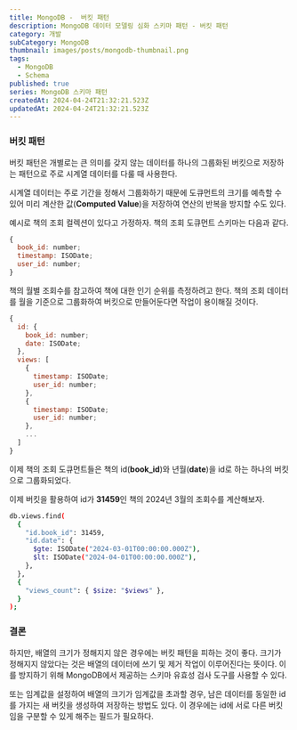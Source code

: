 ```yaml
---
title: MongoDB -  버킷 패턴
description: MongoDB 데이터 모델링 심화 스키마 패턴 - 버킷 패턴
category: 개발
subCategory: MongoDB
thumbnail: images/posts/mongodb-thumbnail.png
tags:
  - MongoDB
  - Schema
published: true
series: MongoDB 스키마 패턴
createdAt: 2024-04-24T21:32:21.523Z
updatedAt: 2024-04-24T21:32:21.523Z
---
```


### 버킷 패턴

버킷 패턴은 개별로는 큰 의미를 갖지 않는 데이터를 하나의 그룹화된 버킷으로 저장하는 패턴으로 주로 시계열 데이터를 다룰 때 사용한다.

시계열 데이터는 주로 기간을 정해서 그룹화하기 때문에 도큐먼트의 크기를 예측할 수 있어 미리 계산한 값(<strong>Computed Value</strong>)을 저장하여 연산의 반복을 방지할 수도 있다.

예시로 책의 조회 컬렉션이 있다고 가정하자. 책의 조회 도큐먼트 스키마는 다음과 같다.

```javascript
{
  book_id: number;
  timestamp: ISODate;
  user_id: number;
}
```

책의 월별 조회수를 참고하여 책에 대한 인기 순위를 측정하려고 한다. 책의 조회 데이터를 월을 기준으로 그룹화하여 버킷으로 만들어둔다면 작업이 용이해질 것이다.

```javascript
{
  id: {
    book_id: number;
    date: ISODate;
  },
  views: [
    {
      timestamp: ISODate;
      user_id: number;
    },
    {
      timestamp: ISODate;
      user_id: number;
    },
    ...
  ]
}
```

이제 책의 조회 도큐먼트들은 책의 id(<strong>book_id</strong>)와 년월(<strong>date</strong>)을 id로 하는 하나의 버킷으로 그룹화되었다.

이제 버킷을 활용하여 id가 <strong>31459</strong>인 책의 2024년 3월의 조회수를 계산해보자.

```bash
db.views.find(
  {
    "id.book_id": 31459,
    "id.date": {
      $gte: ISODate("2024-03-01T00:00:00.000Z"),
      $lt: ISODate("2024-04-01T00:00:00.000Z"),
    },
  },
  {
    "views_count": { $size: "$views" },
  }
);
```

### 결론

하지만, 배열의 크기가 정해지지 않은 경우에는 버킷 패턴을 피하는 것이 좋다. 크기가 정해지지 않았다는 것은 배열의 데이터에 쓰기 및 제거 작업이 이루어진다는 뜻이다. 이를 방지하기 위해 MongoDB에서 제공하는 스키마 유효성 검사 도구를 사용할 수 있다.

또는 임계값을 설정하여 배열의 크기가 임계값을 초과할 경우, 남은 데이터를 동일한 id를 가지는 새 버킷을 생성하여 저장하는 방법도 있다. 이 경우에는 id에 서로 다른 버킷임을 구분할 수 있게 해주는 필드가 필요하다.
